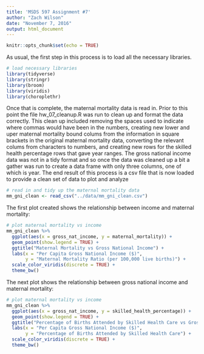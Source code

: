 ```yaml
---
title: 'MSDS 597 Assignment #7'
author: "Zach Wilson"
date: "November 7, 2016"
output: html_document
---
```


```r
knitr::opts_chunk$set(echo = TRUE)
```

As usual, the first step in this process is to load all the necessary libraries.

```r
# load necessary libraries
library(tidyverse)
library(stringr)
library(broom)
library(viridis)
library(choroplethr)
```

Once that is complete, the maternal mortality data is read in.  Prior to this point the file hw_07_cleanup.R was run to clean up and format the data correctly. This clean up included removing the spaces used to indicate where commas would have been in the numbers, creating new lower and uper maternal mortality bound colums from the information in square brackets in the original maternal mortality data, converting the relevant colums from characters to numbers, and creating new rows for the skilled health percentage rows that gave year ranges.  The gross national income data was not in a tidy format and so once the data was cleaned up a bit a gather was run to create a data frame with only three columns, one of which is year.  The end result of this process is a csv file that is now loaded to provide a clean set of data to plot and analyze

```r
# read in and tidy up the maternal mortality data
mm_gni_clean <- read_csv("../data/mm_gni_clean.csv")
```

The first plot created shows the relationship between income and maternal mortality:

```r
# plot maternal mortality vs income
mm_gni_clean %>%
  ggplot(aes(x = gross_nat_income, y = maternal_mortality)) + 
  geom_point(show.legend = TRUE) + 
  ggtitle("Maternal Mortality vs Gross National Income") +
  labs(x = "Per Capita Gross National Income ($)", 
       y = "Maternal Mortality Ratio (per 100,000 live births)") +
  scale_color_viridis(discrete = TRUE) +
  theme_bw()
```

The next plot shows the relationship between gross national income and maternal mortality:

```r
# plot maternal mortality vs income
mm_gni_clean %>%
  ggplot(aes(x = gross_nat_income, y = skilled_health_percentage)) + 
  geom_point(show.legend = TRUE) + 
  ggtitle("Percentage of Births Attended by Skilled Health Care vs Gross National Income") +
  labs(x = "Per Capita Gross National Income ($)", 
       y = "Percentage of Births Attended by Skilled Health Care") +
  scale_color_viridis(discrete = TRUE) +
  theme_bw()
```

